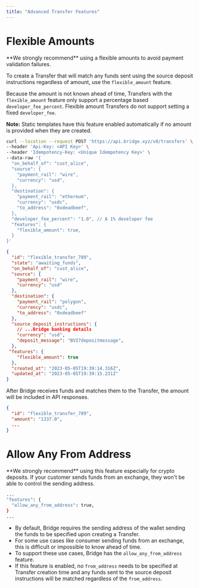 ```yaml
---
title: "Advanced Transfer Features"
---
```


# **Flexible Amounts**

<Tip>
  **We strongly recommend** using a flexible amounts to avoid payment validation failures.
</Tip>

To create a Transfer that will match any funds sent using the source deposit instructions regardless of amount, use the `flexible_amount` feature.

Because the amount is not known ahead of time, Transfers with the `flexible_amount` feature only support a percentage based `developer_fee_percent`. Flexible amount Transfers do not support setting a fixed `developer_fee`.

**Note:** Static templates have this feature enabled automatically if no amount is provided when they are created.

```bash Request expandable
curl --location --request POST 'https://api.bridge.xyz/v0/transfers' \
--header 'Api-Key: <API Key>' \
--header 'Idempotency-Key: <Unique Idempotency Key>' \
--data-raw '{
  "on_behalf_of": "cust_alice",
  "source": {
    "payment_rail": "wire",
    "currency": "usd",
  },
  "destination": {
    "payment_rail": "ethereum",
    "currency": "usdc",
    "to_address": "0xdeadbeef",
  },
  "developer_fee_percent": "1.0", // A 1% developer fee
  "features": {
    "flexible_amount": true,
  }
}'
```

```json Response expandable
{
  "id": "flexible_transfer_789",
  "state": "awaiting_funds",
  "on_behalf_of": "cust_alice",
  "source": {
    "payment_rail": "wire",
    "currency": "usd"
  },
  "destination": {
    "payment_rail": "polygon",
    "currency": "usdc",
    "to_address": "0xdeadbeef"
  },
  "source_deposit_instructions": {
    // ...Bridge banking details
    "currency": "usd",
    "deposit_message": "BVI7depositmessage",
  },
 "features": {
    "flexible_amount": true
  },
  "created_at": "2023-05-05T19:39:14.316Z",
  "updated_at": "2023-05-05T19:39:15.231Z"
}
```

After Bridge receives funds and matches them to the Transfer, the amount will be included in API responses.

```json Response
{
  "id": "flexible_transfer_789",
  "amount": "1337.0",
  ...
}
```

# **Allow Any From Address**

<Tip>
  **We strongly recommend** using this feature especially for crypto deposits. If your customer sends funds from an exchange, they won't be able to control the sending address.
</Tip>

```bash Request
...
"features": {
  "allow_any_from_address": true,
}
...
```

- By default, Bridge requires the sending address of the wallet sending the funds to be specified upon creating a Transfer.
- For some use cases like consumer sending funds from an exchange, this is difficult or impossible to know ahead of time.
- To support these use cases, Bridge has the `allow_any_from_address` feature.
- If this feature is enabled, no `from_address` needs to be specified at Transfer creation time and any funds sent to the source deposit instructions will be matched regardless of the `from_address`.